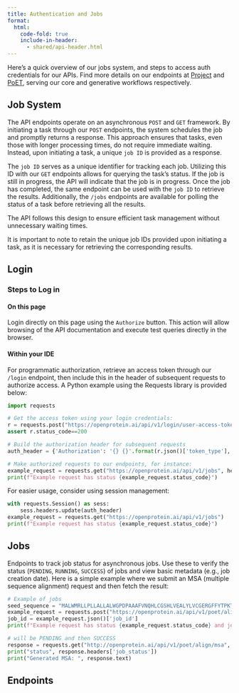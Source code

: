 ```yaml
---
title: Authentication and Jobs 
format:
  html:
    code-fold: true
    include-in-header: 
      - shared/api-header.html
---
```


Here’s a quick overview of our jobs system, and steps to access auth credentials for our APIs. Find more details on our endpoints at [Project](./api-project.qmd) and [PoET](./api-poet.qmd), serving our core and generative workflows respectively.


## Job System

The API endpoints operate on an asynchronous `POST` and `GET` framework. By initiating a task through our `POST` endpoints, the system schedules the job and promptly returns a response. This approach ensures that tasks, even those with longer processing times, do not require immediate waiting. Instead, upon initiating a task, a unique `job ID` is provided as a response.

The `job ID` serves as a unique identifier for tracking each job. Utilizing this ID with our `GET` endpoints allows for querying the task's status. If the job is still in progress, the API will indicate that the job is in progress. Once the job has completed, the same endpoint can be used with the `job ID` to retrieve the results. Additionally, the `/jobs` endpoints are available for polling the status of a task before retrieving all the results.

The API follows this design to ensure efficient task management without unnecessary waiting times.

It is important to note to retain the unique job IDs provided upon initiating a task, as it is necessary for retrieving the corresponding results.


## Login

### Steps to Log in

#### On this page
Login directly on this page using the `Authorize` button. This action will allow browsing of the API documentation and execute test queries directly in the browser.

#### Within your IDE
For programmatic authorization, retrieve an access token through our `/login` endpoint, then include this in the header of subsequent requests to authorize access. A Python example using the Requests library is provided below:


```python
import requests

# Get the access token using your login credentials:
r = requests.post("https://openprotein.ai/api/v1/login/user-access-token", data={"username": your_username, "password": your_password})
assert r.status_code==200

# Build the authorization header for subsequent requests
auth_header = {'Authorization': '{} {}'.format(r.json()['token_type'], r.json()['access_token'])}

# Make authorized requests to our endpoints, for instance:
example_request = requests.get("https://openprotein.ai/api/v1/jobs", headers=auth_header)
print(f"Example request has status {example_request.status_code}")
```
For easier usage, consider using session management:

```python
with requests.Session() as sess:
    sess.headers.update(auth_header)
example_request = requests.get("https://openprotein.ai/api/v1/jobs")
print(f"Example request has status {example_request.status_code}")
```

## Jobs
Endpoints to track job status for asynchronous jobs. Use these to verify the status (`PENDING`, `RUNNING`, `SUCCESS`) of jobs and view basic metadata (e.g., job creation date). Here is a simple example where we submit an MSA (multiple sequence alignment) request and then fetch the result:

```python
# Example of jobs 
seed_sequence = "MALWMRLLPLLALLALWGPDPAAAFVNQHLCGSHLVEALYLVCGERGFFYTPKTRREAEDLQVGQVELGGGPGAGSLQPLALEGSLQKRGIVEQCCTSICSLYQLENYCN" # Human INS sequence
example_request = requests.post("https://openprotein.ai/api/v1/poet/align/msa", files={"msa_file":seed_sequence.encode()}, headers=auth_header)
job_id = example_request.json()['job_id']
print(f"Example request has status {example_request.status_code} and jobid {job_id}")

# will be PENDING and then SUCCESS
response = requests.get("http://openprotein.ai/api/v1/poet/align/msa", params={"job_id":job_id}, headers=auth_header)
print("status", response.headers['job_status'])
print("Generated MSA: ", response.text)
```

## Endpoints

```{=html}
  <script type="module" src="./js/swaggerAuth.js"></script>
  <div id="swagger-ui"></div>
```